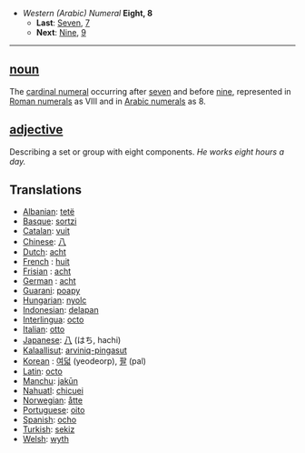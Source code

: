 *''Western (Arabic) Numeral'' '''Eight, 8'''
**'''Last''': [[Seven]], [[7]]
**'''Next''': [[Nine]], [[9]]

----

==[[noun]]==

The [[cardinal numeral]] occurring after [[seven]] and before [[nine]], represented in [[Roman numerals]] as VIII and in [[Arabic numerals]] as 8.

==[[adjective]]==

Describing a set or group with eight components. ''He works eight hours a day.''

==Translations==
*[[Albanian]]: [[tetë]]
*[[Basque]]: [[sortzi]]
*[[Catalan]]: [[vuit]]
*[[Chinese]]: [[八]]
*[[Dutch]]: [[acht]]
*[[French]] : [[huit]]
*[[Frisian]] : [[acht]]
*[[German]] : [[acht]]
*[[Guarani]]: [[poapy]]
*[[Hungarian]]: [[nyolc]]
*[[Indonesian]]: [[delapan]]
*[[Interlingua]]: [[octo]]
*[[Italian]]: [[otto]]
*[[Japanese]]: [[八]] (はち, hachi)
*[[Kalaallisut]]: [[arviniq-pingasut]]
*[[Korean]] : [[여덟]] (yeodeorp), [[팔]] (pal)
*[[Latin]]: [[octo]]
*[[Manchu]]: [[jakūn]]
*[[Nahuatl]]: [[chicuei]]
*[[Norwegian]]: [[åtte]]
*[[Portuguese]]: [[oito]]
*[[Spanish]]: [[ocho]]
*[[Turkish]]: [[sekiz]]
*[[Welsh]]: [[wyth]]